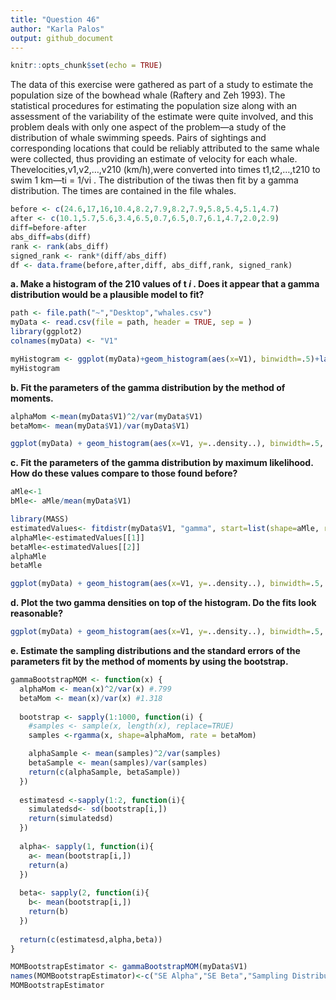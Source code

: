 ```yaml
---
title: "Question 46"
author: "Karla Palos"
output: github_document
---
```


```r
knitr::opts_chunk$set(echo = TRUE)
```

The data of this exercise were gathered as part of a study to estimate the population size of the bowhead whale (Raftery and Zeh 1993). The statistical procedures for estimating the population size along with an assessment of the variability of the estimate were quite involved, and this problem deals with only one aspect of the problem—a study of the distribution of whale swimming speeds. Pairs of sightings and corresponding locations that could be reliably attributed to the same whale were collected, thus providing an estimate of velocity for each whale. Thevelocities,v1,v2,...,v210 (km/h),were converted into times t1,t2,...,t210 to swim 1 km—ti = 1/vi . The distribution of the tiwas then fit by a gamma distribution. The times are contained in the file whales.


```r

before <- c(24.6,17,16,10.4,8.2,7.9,8.2,7.9,5.8,5.4,5.1,4.7)
after <- c(10.1,5.7,5.6,3.4,6.5,0.7,6.5,0.7,6.1,4.7,2.0,2.9)
diff=before-after
abs_diff=abs(diff)
rank <- rank(abs_diff)
signed_rank <- rank*(diff/abs_diff)
df <- data.frame(before,after,diff, abs_diff,rank, signed_rank)

```
**a. Make a histogram of the 210 values of t *i* . Does it appear that a gamma distribution would be a plausible model to fit?**
```r
path <- file.path("~","Desktop","whales.csv")
myData <- read.csv(file = path, header = TRUE, sep = )
library(ggplot2)
colnames(myData) <- "V1"

myHistogram <- ggplot(myData)+geom_histogram(aes(x=V1), binwidth=.5)+labs(title="Time Whales Take To Swim 1 km") + labs(x="Time (Hours)" )
myHistogram
```

**b. Fit the parameters of the gamma distribution by the method of moments.**
```r
alphaMom <-mean(myData$V1)^2/var(myData$V1)
betaMom<- mean(myData$V1)/var(myData$V1)

ggplot(myData) + geom_histogram(aes(x=V1, y=..density..), binwidth=.5, col="white") + stat_function(fun=function(x)+dgamma(x, shape=alphaMom, rate=betaMom), col="white") +labs(title="Time Whales Take To Swim 1 km (MOM)") + labs(x="Time (Hours)" )+ theme(text=element_text(size=10))
```

**c. Fit the parameters of the gamma distribution by maximum likelihood. How do these values compare to those found before?**
```r
aMle<-1 
bMle<- aMle/mean(myData$V1)

library(MASS)
estimatedValues<- fitdistr(myData$V1, "gamma", start=list(shape=aMle, rate=bMle))$estimate
alphaMle<-estimatedValues[[1]]
betaMle<-estimatedValues[[2]]
alphaMle
betaMle

ggplot(myData) + geom_histogram(aes(x=V1, y=..density..), binwidth=.5, col="white") + stat_function(fun=function(x)+dgamma(x, shape=alphaMle, rate=betaMle), col="red") +labs(title="Time Whales Take To Swim 1 km (MLE)") + labs(x="Time (Hours)" )+ theme(text=element_text(size=10))
```

**d. Plot the two gamma densities on top of the histogram. Do the fits look reasonable?**
```r
ggplot(myData) + geom_histogram(aes(x=V1, y=..density..), binwidth=.5, col="white") + stat_function(fun=function(x)+dgamma(x, shape=alphaMle, rate=betaMle), col="red") +  stat_function(fun=function(x)+dgamma(x, shape=alphaMom, rate=betaMom), col="white") +labs(title="Time Whales Take To Swim 1 km") + labs(x="Time (Hours)" )+ theme(text=element_text(size=10))
```

**e. Estimate the sampling distributions and the standard errors of the parameters fit by the method of moments by using the bootstrap.**
```r
gammaBootstrapMOM <- function(x) {
  alphaMom <- mean(x)^2/var(x) #.799
  betaMom <- mean(x)/var(x) #1.318
  
  bootstrap <- sapply(1:1000, function(i) {
    #samples <- sample(x, length(x), replace=TRUE)
    samples <-rgamma(x, shape=alphaMom, rate = betaMom)

    alphaSample <- mean(samples)^2/var(samples)
    betaSample <- mean(samples)/var(samples)
    return(c(alphaSample, betaSample))
  })
 
  estimatesd <-sapply(1:2, function(i){
    simulatedsd<- sd(bootstrap[i,])
    return(simulatedsd)
  })
  
  alpha<- sapply(1, function(i){
    a<- mean(bootstrap[i,])
    return(a)
  })
  
  beta<- sapply(2, function(i){
    b<- mean(bootstrap[i,])
    return(b)
  })
  
  return(c(estimatesd,alpha,beta))
}

MOMBootstrapEstimator <- gammaBootstrapMOM(myData$V1)
names(MOMBootstrapEstimator)<-c("SE Alpha","SE Beta","Sampling Distribution Alpha Estimate","Sampling Distribution Beta Estimate")
MOMBootstrapEstimator 
```

